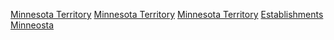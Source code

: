 [[Category:各年明尼蘇達州建立|Minnesota Territory]]
[[Category:各年北達科他州建立|Minnesota Territory]]
[[Category:各年南達科他州建立|Minnesota Territory]]
[[Category:明尼蘇達領地|Establishments]]
[[Category:美國各領地建立|Minneosta]]